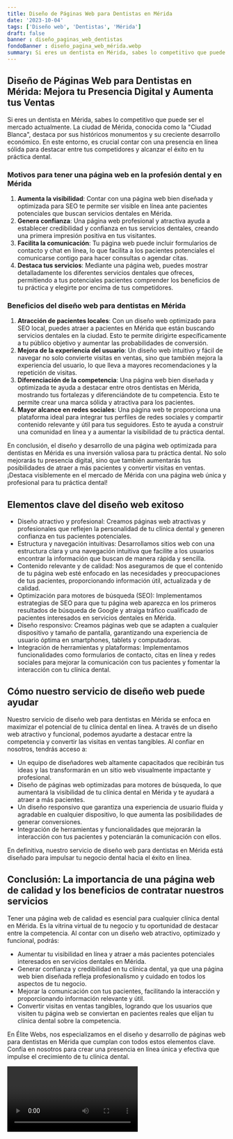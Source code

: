 ```yaml
---
title: Diseño de Páginas Web para Dentistas en Mérida
date: '2023-10-04'
tags: ['Diseño web', 'Dentistas', 'Mérida']
draft: false
banner : diseño_paginas_web_dentistas
fondoBanner : diseño_pagina_web_mérida.webp
summary: Si eres un dentista en Mérida, sabes lo competitivo que puede ser el mercado actualmente. La ciudad de Mérida, conocida como la Ciudad Blanca, destaca por sus históricos monumentos y su creciente desarrollo económico. En este entorno, es crucial contar con una presencia en línea sólida para destacar entre tus competidores y alcanzar el éxito en tu práctica dental.
---
```


## Diseño de Páginas Web para Dentistas en Mérida: Mejora tu Presencia Digital y Aumenta tus Ventas

Si eres un dentista en Mérida, sabes lo competitivo que puede ser el mercado actualmente. La ciudad de Mérida, conocida como la "Ciudad Blanca", destaca por sus históricos monumentos y su creciente desarrollo económico. En este entorno, es crucial contar con una presencia en línea sólida para destacar entre tus competidores y alcanzar el éxito en tu práctica dental.

### Motivos para tener una página web en la profesión dental y en Mérida

1. **Aumenta la visibilidad**: Contar con una página web bien diseñada y optimizada para SEO te permite ser visible en línea ante pacientes potenciales que buscan servicios dentales en Mérida. 
2. **Genera confianza**: Una página web profesional y atractiva ayuda a establecer credibilidad y confianza en tus servicios dentales, creando una primera impresión positiva en tus visitantes.
3. **Facilita la comunicación**: Tu página web puede incluir formularios de contacto y chat en línea, lo que facilita a los pacientes potenciales el comunicarse contigo para hacer consultas o agendar citas.
4. **Destaca tus servicios**: Mediante una página web, puedes mostrar detalladamente los diferentes servicios dentales que ofreces, permitiendo a tus potenciales pacientes comprender los beneficios de tu práctica y elegirte por encima de tus competidores.

### Beneficios del diseño web para dentistas en Mérida

1. **Atracción de pacientes locales**: Con un diseño web optimizado para SEO local, puedes atraer a pacientes en Mérida que están buscando servicios dentales en la ciudad. Esto te permite dirigirte específicamente a tu público objetivo y aumentar las probabilidades de conversión.
2. **Mejora de la experiencia del usuario**: Un diseño web intuitivo y fácil de navegar no solo convierte visitas en ventas, sino que también mejora la experiencia del usuario, lo que lleva a mayores recomendaciones y la repetición de visitas.
3. **Diferenciación de la competencia**: Una página web bien diseñada y optimizada te ayuda a destacar entre otros dentistas en Mérida, mostrando tus fortalezas y diferenciándote de tu competencia. Esto te permite crear una marca sólida y atractiva para los pacientes.
4. **Mayor alcance en redes sociales**: Una página web te proporciona una plataforma ideal para integrar tus perfiles de redes sociales y compartir contenido relevante y útil para tus seguidores. Esto te ayuda a construir una comunidad en línea y a aumentar la visibilidad de tu práctica dental.

En conclusión, el diseño y desarrollo de una página web optimizada para dentistas en Mérida es una inversión valiosa para tu práctica dental. No solo mejorarás tu presencia digital, sino que también aumentarás tus posibilidades de atraer a más pacientes y convertir visitas en ventas. ¡Destaca visiblemente en el mercado de Mérida con una página web única y profesional para tu práctica dental!

<GifSeo />

<Cta />

## Elementos clave del diseño web exitoso

- Diseño atractivo y profesional: Creamos páginas web atractivas y profesionales que reflejen la personalidad de tu clínica dental y generen confianza en tus pacientes potenciales.
- Estructura y navegación intuitivas: Desarrollamos sitios web con una estructura clara y una navegación intuitiva que facilite a los usuarios encontrar la información que buscan de manera rápida y sencilla.
- Contenido relevante y de calidad: Nos aseguramos de que el contenido de tu página web esté enfocado en las necesidades y preocupaciones de tus pacientes, proporcionando información útil, actualizada y de calidad.
- Optimización para motores de búsqueda (SEO): Implementamos estrategias de SEO para que tu página web aparezca en los primeros resultados de búsqueda de Google y atraiga tráfico cualificado de pacientes interesados en servicios dentales en Mérida.
- Diseño responsivo: Creamos páginas web que se adapten a cualquier dispositivo y tamaño de pantalla, garantizando una experiencia de usuario óptima en smartphones, tablets y computadoras.
- Integración de herramientas y plataformas: Implementamos funcionalidades como formularios de contacto, citas en línea y redes sociales para mejorar la comunicación con tus pacientes y fomentar la interacción con tu clínica dental.

## Cómo nuestro servicio de diseño web puede ayudar

Nuestro servicio de diseño web para dentistas en Mérida se enfoca en maximizar el potencial de tu clínica dental en línea. A través de un diseño web atractivo y funcional, podemos ayudarte a destacar entre la competencia y convertir las visitas en ventas tangibles. Al confiar en nosotros, tendrás acceso a:

- Un equipo de diseñadores web altamente capacitados que recibirán tus ideas y las transformarán en un sitio web visualmente impactante y profesional.
- Diseño de páginas web optimizadas para motores de búsqueda, lo que aumentará la visibilidad de tu clínica dental en Mérida y te ayudará a atraer a más pacientes.
- Un diseño responsivo que garantiza una experiencia de usuario fluida y agradable en cualquier dispositivo, lo que aumenta las posibilidades de generar conversiones.
- Integración de herramientas y funcionalidades que mejorarán la interacción con tus pacientes y potenciarán la comunicación con ellos.

En definitiva, nuestro servicio de diseño web para dentistas en Mérida está diseñado para impulsar tu negocio dental hacia el éxito en línea.

## Conclusión: La importancia de una página web de calidad y los beneficios de contratar nuestros servicios

Tener una página web de calidad es esencial para cualquier clínica dental en Mérida. Es la vitrina virtual de tu negocio y tu oportunidad de destacar entre la competencia. Al contar con un diseño web atractivo, optimizado y funcional, podrás:

- Aumentar tu visibilidad en línea y atraer a más pacientes potenciales interesados en servicios dentales en Mérida.
- Generar confianza y credibilidad en tu clínica dental, ya que una página web bien diseñada refleja profesionalismo y cuidado en todos los aspectos de tu negocio.
- Mejorar la comunicación con tus pacientes, facilitando la interacción y proporcionando información relevante y útil.
- Convertir visitas en ventas tangibles, logrando que los usuarios que visiten tu página web se conviertan en pacientes reales que elijan tu clínica dental sobre la competencia.

En Élite Webs, nos especializamos en el diseño y desarrollo de páginas web para dentistas en Mérida que cumplan con todos estos elementos clave. Confía en nosotros para crear una presencia en línea única y efectiva que impulse el crecimiento de tu clínica dental.

<Video />

<CtaBot job='Dentistas' city='Mérida'/>

<Gmaps query='Mérida+españa+maps' />